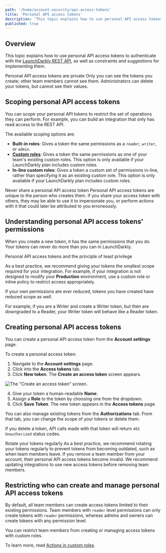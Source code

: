 ```yaml
---
path: '/home/account-security/api-access-tokens'
title: 'Personal API access tokens'
description: 'This topic explains how to use personal API access tokens to authenticate with the LaunchDarkly REST API.'
published: true
---
```


## Overview

This topic explains how to use personal API access tokens to authenticate with the [LaunchDarkly REST API](https://apidocs.launchdarkly.com), as well as constraints and suggestions for implementing them.

<Callout intent="info">
  <CalloutTitle>Personal API access tokens are private</CalloutTitle>
  <CalloutDescription>
    Only you can see the tokens you create; other team members cannot see them. Administrators can delete your tokens,
    but cannot see their values.
  </CalloutDescription>
</Callout>

## Scoping personal API access tokens

You can scope your personal API tokens to restrict the set of operations they can perform. For example, you can build an integration that only has read access to the REST API.

The available scoping options are:

- **Built-in roles**: Gives a token the same permissions as a `reader`, `writer`, or `admin`.
- **[Custom roles](/home/account-security/custom-roles)**: Gives a token the same permissions as one of your team's existing custom roles. This option is only available if your LaunchDarkly plan includes custom roles.
- **In-line custom roles**: Gives a token a custom set of permissions in-line, rather than specifying it as an existing custom role. This option is only available if your LaunchDarkly plan includes custom roles.

<Callout intent="warning">
  <CalloutTitle>Never share a personal API access token</CalloutTitle>
  <CalloutDescription>
    Personal API access tokens are unique to the person who creates them. If you share your access token with others,
    they may be able to use it to impersonate you, or perform actions with it that could later be attributed to you
    erroneously.
  </CalloutDescription>
</Callout>

## Understanding personal API access tokens' permissions

When you create a new token, it has the same permissions that you do. Your tokens can never do more than you can in LaunchDarkly.

<Callout intent="info">
  <CalloutTitle>Personal API access tokens and the principle of least privilege</CalloutTitle>
  <CalloutDescription>

As a best practice, we recommend giving your tokens the smallest scope required for your integration. For example,
if your integration is not designed to modify your **Production** environment, use a custom role or inline policy to
restrict access appropriately.

  </CalloutDescription>
</Callout>

If your own permissions are ever reduced, tokens you have created have reduced scope as well.

For example, if you are a Writer and create a Writer token, but then are downgraded to a Reader, your Writer token will behave like a Reader token.

## Creating personal API access tokens

You can create a personal API access token from the **Account settings** page.

To create a personal access token:

1. Navigate to the **Account settings** page.
2. Click into the **Access tokens** tab.
3. Click **New token**. The **Create an access token** screen appears.

![The "Create an access token" screen.](../../images/settings-access-tokens.png)

4. Give your token a human-readable **Name**.
5. Assign a **Role** to the token by choosing one from the dropdown.
6. Click **Save Token**. The new token appears in the **Access tokens** page.

You can also manage existing tokens from the **Authorizations** tab. From that tab, you can change the scope of your tokens or delete them.

If you delete a token, API calls made with that token will return `401 Unauthorized` status codes.

<Callout intent="alert">
  <CalloutTitle>Rotate your tokens regularly</CalloutTitle>
  <CalloutDescription>
    As a best practice, we recommend rotating your tokens regularly to prevent tokens from becoming outdated, such as
    when team members leave. If you remove a team member from your account, their personal API access tokens become
    invalid. We recommend updating integrations to use new access tokens before removing team members.
  </CalloutDescription>
</Callout>

## Restricting who can create and manage personal API access tokens

By default, all team members can create access tokens limited to their existing permissions. Team members with `reader` level permissions can only create tokens with `reader` permissions, whereas admins and owners can create tokens with any permission level.

You can restrict team members from creating or managing access tokens with custom roles.

To learn more, read [Actions in custom roles](/home/account-security/custom-roles/actions).
